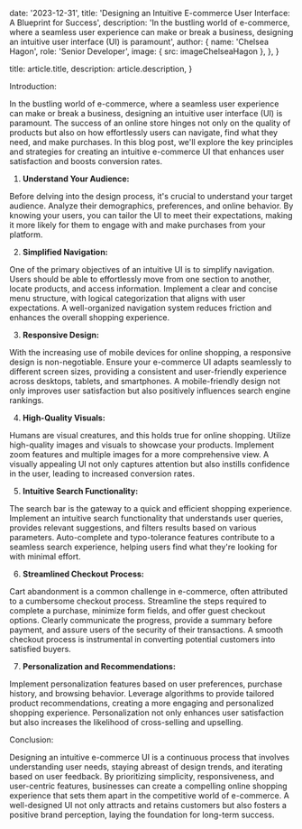 
  date: '2023-12-31',
  title: 'Designing an Intuitive E-commerce User Interface: A Blueprint for Success',
  description:
    'In the bustling world of e-commerce, where a seamless user experience can make or break a business, designing an intuitive user interface (UI) is paramount',
  author: {
    name: 'Chelsea Hagon',
    role: 'Senior Developer',
    image: { src: imageChelseaHagon },
  },
}

  title: article.title,
  description: article.description,
}

Introduction:

In the bustling world of e-commerce, where a seamless user experience can make or break a business, designing an intuitive user interface (UI) is paramount. The success of an online store hinges not only on the quality of products but also on how effortlessly users can navigate, find what they need, and make purchases. In this blog post, we'll explore the key principles and strategies for creating an intuitive e-commerce UI that enhances user satisfaction and boosts conversion rates.

1. **Understand Your Audience:**

Before delving into the design process, it's crucial to understand your target audience. Analyze their demographics, preferences, and online behavior. By knowing your users, you can tailor the UI to meet their expectations, making it more likely for them to engage with and make purchases from your platform.

2. **Simplified Navigation:**

One of the primary objectives of an intuitive UI is to simplify navigation. Users should be able to effortlessly move from one section to another, locate products, and access information. Implement a clear and concise menu structure, with logical categorization that aligns with user expectations. A well-organized navigation system reduces friction and enhances the overall shopping experience.

3. **Responsive Design:**

With the increasing use of mobile devices for online shopping, a responsive design is non-negotiable. Ensure your e-commerce UI adapts seamlessly to different screen sizes, providing a consistent and user-friendly experience across desktops, tablets, and smartphones. A mobile-friendly design not only improves user satisfaction but also positively influences search engine rankings.

4. **High-Quality Visuals:**

Humans are visual creatures, and this holds true for online shopping. Utilize high-quality images and visuals to showcase your products. Implement zoom features and multiple images for a more comprehensive view. A visually appealing UI not only captures attention but also instills confidence in the user, leading to increased conversion rates.

5. **Intuitive Search Functionality:**

The search bar is the gateway to a quick and efficient shopping experience. Implement an intuitive search functionality that understands user queries, provides relevant suggestions, and filters results based on various parameters. Auto-complete and typo-tolerance features contribute to a seamless search experience, helping users find what they're looking for with minimal effort.

6. **Streamlined Checkout Process:**

Cart abandonment is a common challenge in e-commerce, often attributed to a cumbersome checkout process. Streamline the steps required to complete a purchase, minimize form fields, and offer guest checkout options. Clearly communicate the progress, provide a summary before payment, and assure users of the security of their transactions. A smooth checkout process is instrumental in converting potential customers into satisfied buyers.

7. **Personalization and Recommendations:**

Implement personalization features based on user preferences, purchase history, and browsing behavior. Leverage algorithms to provide tailored product recommendations, creating a more engaging and personalized shopping experience. Personalization not only enhances user satisfaction but also increases the likelihood of cross-selling and upselling.

Conclusion:

Designing an intuitive e-commerce UI is a continuous process that involves understanding user needs, staying abreast of design trends, and iterating based on user feedback. By prioritizing simplicity, responsiveness, and user-centric features, businesses can create a compelling online shopping experience that sets them apart in the competitive world of e-commerce. A well-designed UI not only attracts and retains customers but also fosters a positive brand perception, laying the foundation for long-term success.